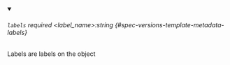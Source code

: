 
<details className="config-field" data-expandable="false" open>
<summary>

###### `labels` <span className="config-field-required" data-required="false">required</span> <span className="config-field-type">&lt;label_name&gt;:string</span> <span className="config-field-default"></span> <span className="config-field-enum"></span> {#spec-versions-template-metadata-labels}

Labels are labels on the object

</summary>



</details>
